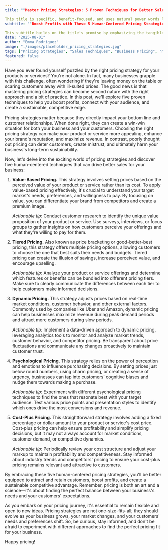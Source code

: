 ```yaml
---
title: ""Master Pricing Strategies: 5 Proven Techniques for Better Sales"

This title is specific, benefit-focused, and uses natural power words like "Master," "Proven," and "Better" to entice clicks while incorporating the primary keyword "Pricing Strategies." It also avoids generic AI phrases and sounds like it was written by a real human blogger sharing valuable insights."
subtitle: ""Boost Profits with These 5 Human-Centered Pricing Strategies"

This subtitle builds on the title's promise by emphasizing the tangible benefit of increased profits. It also introduces the unique angle of human-centered strategies, which differentiates the content from typical pricing advice and adds intrigue."
date: "2025-08-01"
author: "Emma Rodriguez"
image: "./images/placeholder_pricing_strategies.jpg"
tags: ["Pricing Strategies", "Sales Techniques", "Business Pricing", "Marketing Strategy"]
featured: false
---
```


Have you ever found yourself puzzled by the right pricing strategy for your products or services? You're not alone. In fact, many businesses grapple with this challenge, often wondering if they're leaving money on the table or scaring customers away with ill-suited prices. The good news is that mastering pricing strategies can become second nature with the right approach and a bit of practice. In this post, we'll explore five proven techniques to help you boost profits, connect with your audience, and create a sustainable, competitive edge.

Pricing strategies matter because they directly impact your bottom line and customer relationships. When done right, they can create a win-win situation for both your business and your customers. Choosing the right pricing strategy can make your product or service more appealing, enhance your brand's reputation, and maximize revenue. In contrast, poorly thought out pricing can deter customers, create mistrust, and ultimately harm your business's long-term sustainability.

Now, let's delve into the exciting world of pricing strategies and discover five human-centered techniques that can drive better sales for your business:

1. **Value-Based Pricing.** This strategy involves setting prices based on the perceived value of your product or service rather than its cost. To apply value-based pricing effectively, it's crucial to understand your target market's needs, preferences, and willingness to pay. By focusing on value, you can differentiate your brand from competitors and create a premium image.

   *Actionable tip*: Conduct customer research to identify the unique value proposition of your product or service. Use surveys, interviews, or focus groups to gather insights on how customers perceive your offerings and what they're willing to pay for them.

2. **Tiered Pricing.** Also known as price bracketing or good-better-best pricing, this strategy offers multiple pricing options, allowing customers to choose the one that best suits their needs and budgets. Tiered pricing can create the illusion of savings, increase perceived value, and encourage upselling.

   *Actionable tip*: Analyze your product or service offerings and determine which features or benefits can be bundled into different pricing tiers. Make sure to clearly communicate the differences between each tier to help customers make informed decisions.

3. **Dynamic Pricing.** This strategy adjusts prices based on real-time market conditions, customer behavior, and other external factors. Commonly used by companies like Uber and Amazon, dynamic pricing can help businesses maximize revenue during peak demand periods and attract more customers during slow periods.

   *Actionable tip*: Implement a data-driven approach to dynamic pricing, leveraging analytics tools to monitor and analyze market trends, customer behavior, and competitor pricing. Be transparent about price fluctuations and communicate any changes proactively to maintain customer trust.

4. **Psychological Pricing.** This strategy relies on the power of perception and emotions to influence purchasing decisions. By setting prices just below round numbers, using charm pricing, or creating a sense of urgency, businesses can tap into customers' cognitive biases and nudge them towards making a purchase.

   *Actionable tip*: Experiment with different psychological pricing techniques to find the ones that resonate best with your target audience. Test various price points and presentation styles to identify which ones drive the most conversions and revenue.

5. **Cost-Plus Pricing.** This straightforward strategy involves adding a fixed percentage or dollar amount to your product or service's cost price. Cost-plus pricing can help ensure profitability and simplify pricing decisions, but it may not always account for market conditions, customer demand, or competitive dynamics.

   *Actionable tip*: Periodically review your cost structure and adjust your markup to maintain profitability and competitiveness. Stay informed about industry trends and competitors' pricing to ensure your cost-plus pricing remains relevant and attractive to customers.

By embracing these five human-centered pricing strategies, you'll be better equipped to attract and retain customers, boost profits, and create a sustainable competitive advantage. Remember, pricing is both an art and a science—it's about finding the perfect balance between your business's needs and your customers' expectations.

As you embark on your pricing journey, it's essential to remain flexible and open to new ideas. Pricing strategies are not one-size-fits-all; they should evolve as your business grows, your market changes, and your customers' needs and preferences shift. So, be curious, stay informed, and don't be afraid to experiment with different approaches to find the perfect pricing fit for your business.

Happy pricing!